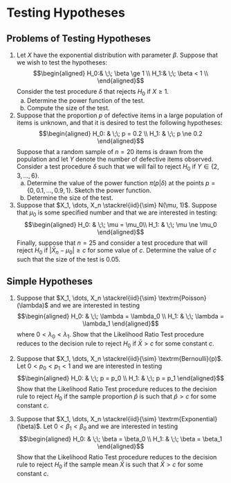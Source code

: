 
# Testing Hypotheses

## Problems of Testing Hypotheses

1.  Let $X$ have the exponential distribution with parameter $\beta$. Suppose that we wish to test the hypotheses:
    $$\begin{aligned} 
      H_0:& \;\; \beta \ge 1 \\
      H_1:& \;\; \beta < 1 \\ \end{aligned}$$
    Consider the test procedure $\delta$ that rejects $H_0$ if $X\ge1$.
    a. Determine the power function of the test.
    b. Compute the size of the test.
    
2. Suppose that the proportion $p$ of defective items in a large population of items is unknown, and that it is desired to test the following hypotheses:
    $$\begin{aligned}
    H_0: & \;\; p = 0.2 \\
    H_1: & \;\; p \ne 0.2 \end{aligned}$$
    Suppose that a random sample of $n=20$ items is drawn from the population and let $Y$ denote the number of defective items observed. Consider a test procedure $\delta$ such that we will fail to reject $H_0$ if $Y \in \{2,3,\dots,6\}$. 
    a. Determine the value of the power function $\pi(p|\delta)$ at the points $p=\{0,0.1,\dots,0.9, 1\}$. Sketch the power function.
    b. Determine the size of the test.
    
3. Suppose that $X_1, \dots, X_n \stackrel{iid}{\sim} N(\mu, 1)$. Suppose that $\mu_0$ is some specified number and that we are interested in testing:
    $$\begin{aligned}
    H_0: & \;\; \mu = \mu_0\\
    H_1: & \;\; \mu \ne \mu_0 \end{aligned}$$
    Finally, suppose that $n=25$ and consider a test procedure that will reject $H_0$ if $\left| \bar{X}_n -\mu_0 \right|\ge c$ for some value of $c$. Determine the value of $c$ such that the size of the test is $0.05$.

## Simple Hypotheses

1. Suppose that $X_1, \dots, X_n \stackrel{iid}{\sim} \textrm{Poisson}(\lambda)$ and we are interested in testing 
    $$\begin{aligned}
    H_0: & \;\; \lambda = \lambda_0 \\
    H_1: & \;\; \lambda = \lambda_1 \end{aligned}$$
    where $0 < \lambda_0 < \lambda_1$. Show that the Likelihood Ratio Test procedure reduces to the decision rule to reject $H_0$ if $\bar{X}>c$ for some constant $c$.
    
2. Suppose that $X_1, \dots, X_n \stackrel{iid}{\sim} \textrm{Bernoulli}(p)$. Let $0 < p_0 < p_1 < 1$ and we are interested in testing 
    $$\begin{aligned}
    H_0: & \;\; p = p_0 \\
    H_1: & \;\; p = p_1 \end{aligned}$$
    Show that the Likelihood Ratio Test procedure reduces to the decision rule to reject $H_0$ if the sample proportion $\hat{p}$ is such that $\hat{p} > c$ for some constant $c$.
    
3. Suppose that $X_1, \dots, X_n \stackrel{iid}{\sim} \textrm{Exponential}(\beta)$. Let $0 < \beta_1 < \beta_0$ and we are interested in testing 
    $$\begin{aligned}
    H_0: & \;\; \beta = \beta_0 \\
    H_1: & \;\; \beta = \beta_1 \end{aligned}$$
    Show that the Likelihood Ratio Test procedure reduces to the decision rule to reject $H_0$ if the sample mean $\bar{X}$ is such that $\bar{X} > c$ for some constant $c$.

